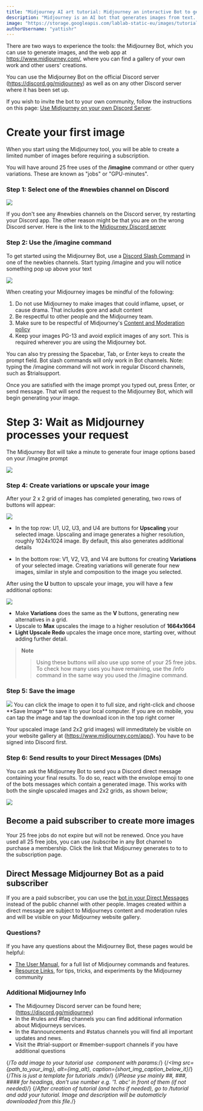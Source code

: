 ```yaml
---
title: "Midjourney AI art tutorial: Midjourney an interactive Bot to generate images from text."
description: "Midjourney is an AI bot that generates images from text. Enter some text to describe an image and let Midjourney create the image for you."
image: "https://storage.googleapis.com/lablab-static-eu/images/tutorials/mid%20image%20generator.jpg"
authorUsername: "yattishr"
---
```


There are two ways to experience the tools: the Midjourney Bot, which you can use to generate images, and the web app at https://www.midjourney.com/, where you can find a gallery of your own work and other users' creations.

You can use the Midjourney Bot on the official Discord server (https://discord.gg/midjourney) as well as on any other Discord server where it has been set up.

If you wish to invite the bot to your own community, follow the instructions on this page: [Use Midjourney on your own Discord Server](https://midjourney.gitbook.io/docs/use-midjourney-on-your-own-discord-server).

# Create your first image
When  you start using the Midjourney tool, you will be able to create a limited number of images before requiring a subscription. 

You will have around 25 free uses of the **/imagine** command or other query variations. These are known as "jobs" or "GPU-minutes".

### Step 1: Select one of the #newbies channel on Discord

<Img src="https://storage.googleapis.com/lablab-static-eu/images/tutorials/mid-journey-1.jpg" />

If you don't see any #newbies channels on the Discord server, try restarting your Discord app. The other reason might be that you are on the wrong Discord server. Here is the link to the [Midjourney Discord server](https://discord.gg/midjourney)


### Step 2: Use the /imagine command
To get started using the Midjourney Bot, use a [Discord Slash Command](https://support.discord.com/hc/en-us/articles/1500000368501-Slash-Commands-FAQ) in one of the newbies channels. Start typing /imagine and you will notice something pop up above your text

<Img src="https://storage.googleapis.com/lablab-static-eu/images/tutorials/mid-journey-2.gif" />

When creating your Midjourney images be mindful of the following:
1. Do not use Midjourney to make images that could inflame, upset, or cause drama. That includes gore and adult content
2. Be respectful to other people and the Midjourney team.
3. Make sure to be respectful of Midjourney's [Content and Moderation policy](https://midjourney.gitbook.io/docs/content-and-moderation-policy)
4. Keep your images PG-13 and avoid explicit images of any sort. This is required wherever you are using the Midjourney bot.

You can also try pressing the Spacebar, Tab, or Enter keys to create the prompt field. Bot slash commands will only work in Bot channels. Note: typing the /imagine command will not work in regular Discord channels, such as $trialsupport.

Once you are satisfied with the image prompt you typed out, press Enter, or send message. That will send the request to the Midjourney Bot, which will begin generating your image.

# Step 3: Wait as Midjourney processes your request
The Midjourney Bot will take a minute to generate four image options based on your /imagine prompt

<Img src="https://storage.googleapis.com/lablab-static-eu/images/tutorials/mid-journey-3.gif" />

### Step 4: Create variations or upscale your image
After your 2 x 2 grid of images has completed generating, two rows of buttons will appear:

<Img src="https://storage.googleapis.com/lablab-static-eu/images/tutorials/mid-journey-4.gif" />

* In the top row: U1, U2, U3, and U4 are buttons for **Upscaling** your selected image. Upscaling and image generates a higher resolution, roughly 1024x1024 image. By default, this also generates additional details

* In the bottom row: V1, V2, V3, and V4 are buttons for creating **Variations** of your selected image. Creating variations will generate four new images, similar in style and composition to the image you selected.

After using the **U** button to upscale your image, you will have a few additional options:

<Img src="https://storage.googleapis.com/lablab-static-eu/images/tutorials/mid-journey-5.png" />

* Make **Variations** does the same as the **V** buttons, generating new alternatives in a grid.
* Upscale to **Max** upscales the image to a higher resolution of **1664x1664**
* **Light Upscale Redo** upcales the image once more, starting over, without adding further detail.

> **Note**
>>
>> Using these buttons will also use upp some of your 25 free jobs. To check how many uses you have remaining, use the /info command in the same way you used the /imagine command.

### Step 5: Save the image
<Img src="https://storage.googleapis.com/lablab-static-eu/images/tutorials/mid-journey-6.png" />
You can click the image to open it to full size, and right-click and choose **Save Image** to save it to your local computer. If you are on mobile, you can tap the image and tap the download icon in the top right corner

Your upscaled image (and 2x2 grid images) will immeditately be visible on your website gallery at (https://www.midjourney.com/app/). You have to be signed into Discord first.

### Step 6: Send results to your Direct Messages (DMs)
You can ask the Midjourney Bot to send you a Discord direct message containing your final results. To do so, react with the envolope emoji to one of the bots messages which contain a generated image. This works with both the single upscaled images and 2x2 grids, as shown below;

<Img src="https://storage.googleapis.com/lablab-static-eu/images/tutorials/mid-journey-8.gif" />

## Become a paid subscriber to create more images
Your 25 free jobs do not expire but will not be renewed. Once you have used all 25 free jobs, you can use /subscribe in any Bot channel to purchase a membership. Click the link that Midjourney generates to to to the subscription page.

## Direct Message Midjourney Bot as a paid subscriber 
If you are a paid subscriber, you can use the [bot in your Direct Messages](https://midjourney.gitbook.io/docs/faqs#dming-the-bot-direct-messaging) instead of the public channel with other people. Images created within a direct message are subject to Midjourneys content and moderation rules and will be visible on your Midjourney website gallery.

### Questions?
If you have any questions about the Midjourney Bot, these pages would be helpful:
* [The User Manual](https://midjourney.gitbook.io/docs/user-manual), for a full list of Midjourney commands and features.
* [Resource Links](https://midjourney.gitbook.io/docs/resource-links), for tips, tricks, and experiments by the Midjourney community

### Additional Midjourney Info
* The Midjourney Discord server can be found here; (https://discord.gg/midjourney)
* In the #rules and #faq channels you can find additional information about Midjourneys services.
* In the #announcements and #status channels you will find all important updates and news.
* Visit the #trial-support or #member-support channels if you have additional questions





{/*To add image to your tutorial use <Img/> component with params:*/}
{/*<Img src={path_to_your_img}, alt={img_alt}, caption={short_img_caption_below_it}*/}
{/*This is just a template for tutorials .mdx*/}
{/*Please yse mainly ##, ###, #### for headings, don't use number e.g. '1. abc' in front of them (if not needed)*/}
{/*After creation of tutorial (and techs if needed), go to /tutorial and add your tutorial. Image and description will be automaticly downloaded from this file.*/}
